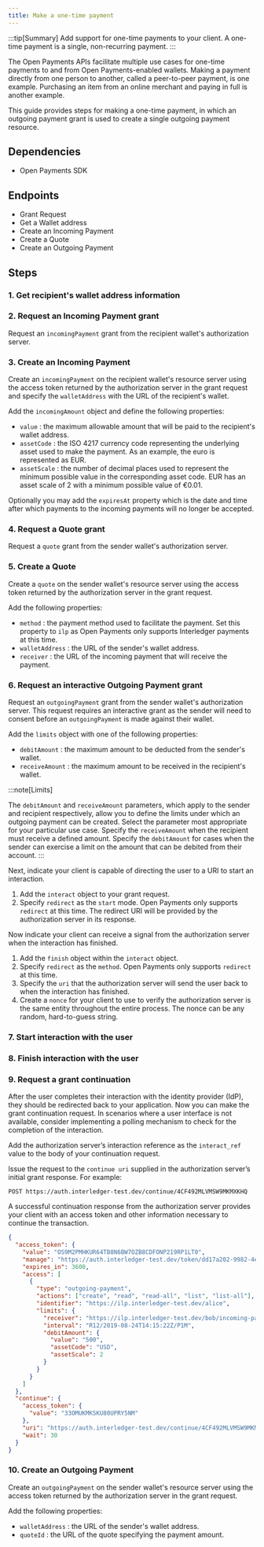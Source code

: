 ```yaml
---
title: Make a one-time payment
---
```



:::tip[Summary]
Add support for one-time payments to your client. A one-time payment is a single, non-recurring payment.
:::

The Open Payments APIs facilitate multiple use cases for one-time payments to and from Open Payments-enabled wallets. Making a payment directly from one person to another, called a peer-to-peer payment, is one example. Purchasing an item from an online merchant and paying in full is another example.

This guide provides steps for making a one-time payment, in which an outgoing payment grant is used to create a single outgoing payment resource.

## Dependencies

- <LinkOut href='https://github.com/interledger/open-payments/tree/main/packages/open-payments'>
    Open Payments SDK
  </LinkOut>

<HttpSig />

## Endpoints

- <LinkOut href='https://openpayments.dev/apis/auth-server/operations/post-request/'>
    Grant Request
  </LinkOut>
- <LinkOut href='https://openpayments.dev/apis/wallet-address-server/operations/get-wallet-address/'>
    Get a Wallet address
  </LinkOut>
- <LinkOut href='https://openpayments.dev/apis/resource-server/operations/create-incoming-payment/'>
    Create an Incoming Payment
  </LinkOut>
- <LinkOut href='https://openpayments.dev/apis/resource-server/operations/create-quote/'>
    Create a Quote
  </LinkOut>
- <LinkOut href='https://openpayments.dev/apis/resource-server/operations/create-outgoing-payment/'>
    Create an Outgoing Payment
  </LinkOut>

<Tabs>
<TabItem label='TypeScript'>
<Ts />

## Steps

### 1. Get recipient's wallet address information

<ChunkedSnippet
  source='https://raw.githubusercontent.com/interledger/open-payments-snippets/main/grant/grant-outgoing-payment.ts'
  chunk='3'
/>

### 2. Request an Incoming Payment grant

Request an `incomingPayment` grant from the recipient wallet's authorization server.

<ChunkedSnippet
  source='https://raw.githubusercontent.com/interledger/open-payments-snippets/main/grant/grant-incoming-payment.ts'
  chunk='4'
/>

### 3. Create an Incoming Payment

Create an `incomingPayment` on the recipient wallet's resource server using the access token returned by the authorization server in the grant request and specify the `walletAddress` with the URL of the recipient's wallet.

Add the `incomingAmount` object and define the following properties:

- `value` : the maximum allowable amount that will be paid to the recipient's wallet address.
- `assetCode` : the ISO 4217 currency code representing the underlying asset used to make the payment. As an example, the euro is represented as EUR.
- `assetScale` : the number of decimal places used to represent the minimum possible value in the corresponding asset code. EUR has an asset scale of 2 with a minimum possible value of €0.01.

Optionally you may add the `expiresAt` property which is the date and time after which payments to the incoming payments will no longer be accepted.

<ChunkedSnippet
  source='https://raw.githubusercontent.com/interledger/open-payments-snippets/main/incoming-payment/incoming-payment-create.ts'
  chunk='3'
/>

### 4. Request a Quote grant

Request a `quote` grant from the sender wallet's authorization server.

<ChunkedSnippet
  source='https://raw.githubusercontent.com/interledger/open-payments-snippets/main/grant/grant-quote.ts'
  chunk='4'
/>

### 5. Create a Quote

Create a `quote` on the sender wallet's resource server using the access token returned by the authorization server in the grant request.

Add the following properties:

- `method` : the payment method used to facilitate the payment. Set this property to `ilp` as Open Payments only supports <LinkOut href='https://interledger.org'>Interledger</LinkOut> payments at this time.
- `walletAddress` : the URL of the sender's wallet address.
- `receiver` : the URL of the incoming payment that will receive the payment.

<ChunkedSnippet
  source='https://raw.githubusercontent.com/interledger/open-payments-snippets/main/quote/quote-create.ts'
  chunk='3'
/>

### 6. Request an interactive Outgoing Payment grant

Request an `outgoingPayment` grant from the sender wallet's authorization server. This request requires an interactive grant as the sender will need to consent before an `outgoingPayment` is made against their wallet.

Add the `limits` object with one of the following properties:

- `debitAmount` : the maximum amount to be deducted from the sender's wallet.
- `receiveAmount` : the maximum amount to be received in the recipient's wallet.

:::note[Limits]

The `debitAmount` and `receiveAmount` parameters, which apply to the sender and recipient respectively, allow you to define the limits under which an outgoing payment can be created. Select the parameter most appropriate for your particular use case. Specify the `receiveAmount` when the recipient must receive a defined amount. Specify the `debitAmount` for cases when the sender can exercise a limit on the amount that can be debited from their account.
:::

Next, indicate your client is capable of directing the user to a URI to start an interaction.

1. Add the `interact` object to your grant request.
2. Specify `redirect` as the `start` mode. Open Payments only supports `redirect` at this time. The redirect URI will be provided by the authorization server in its response.

Now indicate your client can receive a signal from the authorization server when the interaction has finished.

1. Add the `finish` object within the `interact` object.
2. Specify `redirect` as the `method`. Open Payments only supports `redirect` at this time.
3. Specify the `uri` that the authorization server will send the user back to when the interaction has finished.
4. Create a `nonce` for your client to use to verify the authorization server is the same entity throughout the entire process. The nonce can be any random, hard-to-guess string.

<ChunkedSnippet
  source='https://raw.githubusercontent.com/interledger/open-payments-snippets/main/grant/grant-outgoing-payment.ts'
  chunk='4'
/>

<ChunkedSnippet
  source='https://raw.githubusercontent.com/interledger/open-payments-snippets/main/grant/grant-outgoing-payment.ts'
  chunk='5'
/>

### 7. Start interaction with the user

<StartInteraction />

### 8. Finish interaction with the user

<FinishInteraction />

### 9. Request a grant continuation

After the user completes their interaction with the identity provider (IdP), they should be redirected back to your application. Now you can make the grant continuation request. In scenarios where a user interface is not available, consider implementing a polling mechanism to check for the completion of the interaction.

Add the authorization server’s interaction reference as the `interact_ref` value to the body of your continuation request.

<ChunkedSnippet
  source='https://raw.githubusercontent.com/interledger/open-payments-snippets/main/grant/grant-continuation.ts'
  chunk='3'
/>

Issue the request to the `continue uri` supplied in the authorization server’s initial grant response. For example:

`POST https://auth.interledger-test.dev/continue/4CF492MLVMSW9MKMXKHQ`

A successful continuation response from the authorization server provides your client with an access token and other information necessary to continue the transaction.

```json title="Example response" wrap
{
  "access_token": {
    "value": "OS9M2PMHKUR64TB8N6BW7OZB8CDFONP219RP1LT0",
    "manage": "https://auth.interledger-test.dev/token/dd17a202-9982-4ed9-ae31-564947fb6379",
    "expires_in": 3600,
    "access": [
      {
        "type": "outgoing-payment",
        "actions": ["create", "read", "read-all", "list", "list-all"],
        "identifier": "https://ilp.interledger-test.dev/alice",
        "limits": {
          "receiver": "https://ilp.interledger-test.dev/bob/incoming-payments/48884225-b393-4872-90de-1b737e2491c2",
          "interval": "R12/2019-08-24T14:15:22Z/P1M",
          "debitAmount": {
            "value": "500",
            "assetCode": "USD",
            "assetScale": 2
          }
        }
      }
    ]
  },
  "continue": {
    "access_token": {
      "value": "33OMUKMKSKU80UPRY5NM"
    },
    "uri": "https://auth.interledger-test.dev/continue/4CF492MLVMSW9MKMXKHQ",
    "wait": 30
  }
}
```

### 10. Create an Outgoing Payment

Create an `outgoingPayment` on the sender wallet's resource server using the access token returned by the authorization server in the grant request.

Add the following properties:

- `walletAddress` : the URL of the sender's wallet address.
- `quoteId` : the URL of the quote specifying the payment amount.

<ChunkedSnippet
  source='https://raw.githubusercontent.com/interledger/open-payments-snippets/main/outgoing-payment/outgoing-payment-create.ts'
  chunk='3'
/>

</TabItem>
</Tabs>
